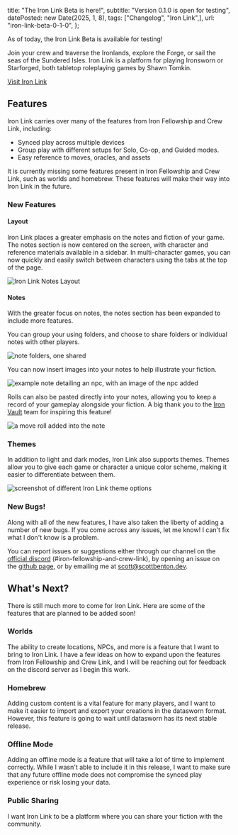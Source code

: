   title: "The Iron Link Beta is here!",
  subtitle: "Version 0.1.0 is open for testing",
  datePosted: new Date(2025, 1, 8),
  tags: ["Changelog", "Iron Link",],
  url: "iron-link-beta-0-1-0",
};

As of today, the Iron Link Beta is available for testing!

Join your crew and traverse the Ironlands, explore the Forge, or sail the seas of the Sundered Isles.
Iron Link is a platform for playing Ironsworn or Starforged, both tabletop roleplaying games by Shawn Tomkin.

[Visit Iron Link](https://iron-link.com)

## Features

Iron Link carries over many of the features from Iron Fellowship and Crew Link, including:

* Synced play across multiple devices
* Group play with different setups for Solo, Co-op, and Guided modes.
* Easy reference to moves, oracles, and assets

It is currently missing some features present in Iron Fellowship and Crew Link, such as worlds and homebrew.
These features will make their way into Iron Link in the future.

### New Features

#### Layout

Iron Link places a greater emphasis on the notes and fiction of your game.
The notes section is now centered on the screen, with character and reference materials available in a sidebar.
In multi-character games, you can now quickly and easily switch between characters using the tabs at the top of the page.

![Iron Link Notes Layout](/assets/IronLink/0-1-0/note-layout.png)

#### Notes

With the greater focus on notes, the notes section has been expanded to include more features.

You can group your using folders, and choose to share folders or individual notes with other players.

![note folders, one shared](/assets/IronLink/0-1-0/note-organization.png)

You can now insert images into your notes to help illustrate your fiction.

![example note detailing an npc, with an image of the npc added](/assets/IronLink/0-1-0/note-images.png)

Rolls can also be pasted directly into your notes, allowing you to keep a record of your gameplay alongside your fiction.
A big thank you to the [Iron Vault](https://ironvault.quest/) team for inspiring this feature!

![a move roll added into the note](/assets/IronLink/0-1-0/roll-view.png)

### Themes

In addition to light and dark modes, Iron Link also supports themes.
Themes allow you to give each game or character a unique color scheme, making it easier to differentiate between them.

![screenshot of different Iron Link theme options](/assets/IronLink/0-1-0/themes.png)

### New Bugs!

Along with all of the new features, I have also taken the liberty of adding a number of new bugs.
If you come across any issues, let me know!
I can't fix what I don't know is a problem.

You can report issues or suggestions either through our channel on the [official discord](https://discord.gg/8bRuZwK) (#iron-fellowship-and-crew-link), by opening an issue on the [github page](https://github.com/scottbenton/Iron-Link/issues), or by emailing me at scott@scottbenton.dev.

## What's Next?

There is still much more to come for Iron Link. Here are some of the features that are planned to be added soon!

### Worlds

The ability to create locations, NPCs, and more is a feature that I want to bring to Iron Link.
I have a few ideas on how to expand upon the features from Iron Fellowship and Crew Link, and I will be reaching out for feedback on the discord server as I begin this work.

### Homebrew

Adding custom content is a vital feature for many players, and I want to make it easier to import and export your creations in the datasworn format.
However, this feature is going to wait until datasworn has its next stable release.

### Offline Mode

Adding an offline mode is a feature that will take a lot of time to implement correctly.
While I wasn't able to include it in this release, I want to make sure that any future offline mode does not compromise the synced play experience or risk losing your data.

### Public Sharing

I want Iron Link to be a platform where you can share your fiction with the community.
